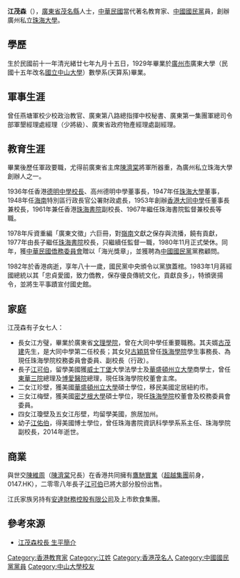 {{tone|time=2010-03-17T13:33:15+00:00}}
'''江茂森'''（{{bd|1901年||1982年|}}），[[廣東省|廣東省]][[茂名縣|茂名縣]]人士，[[中華民國|中華民國]]當代著名教育家、[[中國國民黨|中國國民黨]]員，創辦廣州私立[[珠海大學|珠海大學]]。

==學歷==
生於民國前十一年清光緒廿七年九月十五日，1929年畢業於[[廣州市|廣州市]]廣東大學（民國十五年改名[[國立中山大學|國立中山大學]]）數學系(天算系)畢業。

==軍事生涯==
曾任燕塘軍校少校政治教官、廣東第八路總指揮中校秘書、廣東第一集團軍總司令部軍墾經理處經理（少將級）、廣東省政府物產經理處副經理。

==教育生涯==
畢業後歷任軍政要職，尤得前廣東省主席[[陳濟棠|陳濟棠]]將軍所器重，為廣州私立珠海大學創辦人之一。

1936年任香港[[德明中學校長|德明中學校長]]、高州德明中學董事長，1947年任[[珠海大學|珠海大學]]董事，1948年任[[海南|海南]]特別區行政長官公署財政處長，1953年創辦[[香港大同中學|香港大同中學]]任董事長兼校長，1961年兼任香港[[珠海書院|珠海書院]]副校長、1967年繼任珠海書院監督兼校長等職。

1978年斥資重編「廣東文徵」六巨冊，對[[嶺南|嶺南]]文獻之保存與流播，饒有貢獻，1977年由長子繼任[[珠海書院|珠海書院]]校長，只繼續任監督一職，1980年11月正式榮休。同年，獲[[中華民國|中華民國]][[僑務委員會|僑務委員會]]贈以「海光獎章」，並獲聘為[[中國國民黨|中國國民黨]]黨務顧問。

1982年於香港病逝，享年八十一歲，國民黨中央頒令以黨旗蓋棺。1983年1月蔣經國總統以其「忠貞愛國，致力僑教，保存優良傳統文化，貢獻良多」，特頒褒揚令，並將生平事蹟宣付國史館。

==家庭==
江茂森有子女七人：
* 長女江方璧，畢業於廣東省[[文理學院|文理學院]]，曾在大同中學任重要職務。其夫婿[[古茂建|古茂建]]先生，是大同中學第二任校長；其女兒[[古穎慈|古穎慈]]曾任[[珠海學院|珠海學院]]學生事務長、為現任珠海學院校務委員會委員、副校長（行政）。
*長子[[江可伯|江可伯]]，留學美國獲[[威士丁堡|威士丁堡]]大學法學士及[[華盛頓州立大學|華盛頓州立大學]]商學士，曾任[[東華三院|東華三院]]總理及[[博愛醫院_(香港)|博愛醫院]]總理，現任珠海學院校董會主席。
* 二女江珍壁，獲美國[[華盛頓州立大學|華盛頓州立大學]]碩士學位，移民美國定居紐約市。
* 三女江梅壁，獲美國[[密芝根大學|密芝根大學]]碩士學位，現任[[珠海學院|珠海學院]]校董會及校務委員會委員。
* 四女江瓊壁及五女江彤壁，均留學美國，旅居加州。
* 幼子[[江佑伯|江佑伯]]，得美國博士學位，曾任珠海書院資訊科學學系系主任、珠海學院副校長，2014年逝世。

==商業==
與世交[[陳維周|陳維周]]（[[陳濟棠|陳濟棠]]兄長）在香港共同擁有[[鷹馳實業|鷹馳實業]]（[[超越集團|超越集團]]前身，0147.HK），二零零八年長子[[江可伯|江可伯]]已將大部分股份出售。

江氏家族另持有[[安達財務控股有限公司|安達財務控股有限公司]]及上市飲食集團。

==參考來源==
* [http://www.hktaitung.org/newsite/teacher_kongmuisum.html 江茂森校長 生平簡介] {{Wayback|url=http://www.hktaitung.org/newsite/teacher_kongmuisum.html |date=20130503130607 }}

[[Category:香港教育家|Category:香港教育家]]
[[Category:江姓|Category:江姓]]
[[Category:香港茂名人|Category:香港茂名人]]
[[Category:中國國民黨黨員|Category:中國國民黨黨員]]
[[Category:中山大學校友|Category:中山大學校友]]